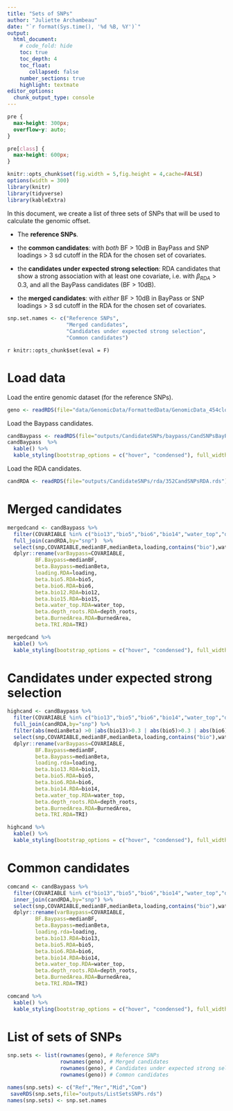 ```yaml
---
title: "Sets of SNPs"
author: "Juliette Archambeau"
date: "`r format(Sys.time(), '%d %B, %Y')`"
output: 
  html_document:
    # code_fold: hide
    toc: true
    toc_depth: 4
    toc_float:
       collapsed: false
    number_sections: true
    highlight: textmate
editor_options: 
  chunk_output_type: console
---
```


<style>
pre {
  overflow-x: auto;
}
pre code {
  word-wrap: normal;
  white-space: pre;
}
</style>

<style type="text/css">
div.main-container {
  max-width: 2000px;
  margin-left: auto;
  margin-right: auto;
}
</style>


```css
pre {
  max-height: 300px;
  overflow-y: auto;
}

pre[class] {
  max-height: 600px;
}
```

```r
knitr::opts_chunk$set(fig.width = 5,fig.height = 4,cache=FALSE)
options(width = 300)
library(knitr)
library(tidyverse)
library(kableExtra)
```

In this document, we create a list of three sets of SNPs that will be used to calculate the genomic offset.

  - The **reference SNPs**.

  - the **common candidates**: with *both* BF > 10dB in BayPass and SNP loadings > 3 sd cutoff in the RDA for the chosen set of covariates.
  
  - the **candidates under expected strong selection**: RDA candidates that show a strong association with at least one covariate, i.e. with $\beta_{RDA} > 0.3$, and all the BayPass candidates (BF > 10dB).

  - the **merged candidates**: with *either* BF > 10dB in BayPass or SNP loadings > 3 sd cutoff in the RDA for the chosen set of covariates.
                
         
```r
snp.set.names <- c("Reference SNPs",
                   "Merged candidates",
                   "Candidates under expected strong selection",
                   "Common candidates")
```

`r knitr::opts_chunk$set(eval = F)`


# Load data

Load the entire genomic dataset (for the reference SNPs).

```r
geno <- readRDS(file="data/GenomicData/FormattedData/GenomicData_454clones_9817snps.rds")
```


Load the Baypass candidates.

```r
candBaypass <- readRDS(file="outputs/CandidateSNPs/baypass/CandSNPsBayPass.rds")
candBaypass  %>% 
  kable() %>% 
  kable_styling(bootstrap_options = c("hover", "condensed"), full_width = F)
```

Load the RDA candidates.

```r
candRDA <- readRDS(file="outputs/CandidateSNPs/rda/352CandSNPsRDA.rds")
```

# Merged candidates

```r
mergedcand <- candBaypass %>% 
  filter(COVARIABLE %in% c("bio13","bio5","bio6","bio14","water_top","depth_roots","TRI","BurnedArea")) %>% 
  full_join(candRDA,by="snp")  %>% 
  select(snp,COVARIABLE,medianBF,medianBeta,loading,contains("bio"),water_top,depth_roots,BurnedArea,TRI) %>% 
  dplyr::rename(varBaypass=COVARIABLE,
         BF.Baypass=medianBF,
         beta.Baypass=medianBeta,
         loading.RDA=loading,
         beta.bio5.RDA=bio5,
         beta.bio6.RDA=bio6,
         beta.bio12.RDA=bio12,
         beta.bio15.RDA=bio15,
         beta.water_top.RDA=water_top,
         beta.depth_roots.RDA=depth_roots,
         beta.BurnedArea.RDA=BurnedArea,
         beta.TRI.RDA=TRI) 

mergedcand %>% 
  kable() %>% 
  kable_styling(bootstrap_options = c("hover", "condensed"), full_width = F)


```

# Candidates under expected strong selection

```r
highcand <- candBaypass %>% 
  filter(COVARIABLE %in% c("bio13","bio5","bio6","bio14","water_top","depth_roots","TRI","BurnedArea")) %>% 
  full_join(candRDA,by="snp") %>% 
  filter(abs(medianBeta) >0 |abs(bio13)>0.3 | abs(bio5)>0.3 | abs(bio6)>0.3 | abs(bio14)>0.3 | abs(water_top)>0.3 | abs(depth_roots)>0.3 | abs(BurnedArea)>0.3 | abs(TRI)>0.3) %>% 
  select(snp,COVARIABLE,medianBF,medianBeta,loading,contains("bio"),water_top,depth_roots,BurnedArea,TRI) %>% 
  dplyr::rename(varBaypass=COVARIABLE,
         BF.Baypass=medianBF,
         beta.Baypass=medianBeta,
         loading.rda=loading,
         beta.bio13.RDA=bio13,
         beta.bio5.RDA=bio5,
         beta.bio6.RDA=bio6,
         beta.bio14.RDA=bio14,
         beta.water_top.RDA=water_top,
         beta.depth_roots.RDA=depth_roots,
         beta.BurnedArea.RDA=BurnedArea,
         beta.TRI.RDA=TRI) 

highcand %>% 
  kable() %>% 
  kable_styling(bootstrap_options = c("hover", "condensed"), full_width = F)


```

# Common candidates


```r
comcand <- candBaypass %>% 
  filter(COVARIABLE %in% c("bio13","bio5","bio6","bio14","water_top","depth_roots","TRI","BurnedArea")) %>% 
  inner_join(candRDA,by="snp") %>% 
  select(snp,COVARIABLE,medianBF,medianBeta,loading,contains("bio"),water_top,depth_roots,BurnedArea,TRI) %>% 
  dplyr::rename(varBaypass=COVARIABLE,
         BF.Baypass=medianBF,
         beta.Baypass=medianBeta,
         loading.rda=loading,
         beta.bio13.RDA=bio13,
         beta.bio5.RDA=bio5,
         beta.bio6.RDA=bio6,
         beta.bio14.RDA=bio14,
         beta.water_top.RDA=water_top,
         beta.depth_roots.RDA=depth_roots,
         beta.BurnedArea.RDA=BurnedArea,
         beta.TRI.RDA=TRI) 

comcand %>% 
  kable() %>% 
  kable_styling(bootstrap_options = c("hover", "condensed"), full_width = F)

```


# List of sets of SNPs

```r
snp.sets <- list(rownames(geno), # Reference SNPs
                 rownames(geno), # Merged candidates
                 rownames(geno), # Candidates under expected strong selection
                 rownames(geno)) # Common candidates

names(snp.sets) <- c("Ref","Mer","Mid","Com")
 saveRDS(snp.sets,file="outputs/ListSetsSNPs.rds")
names(snp.sets) <- snp.set.names
```

